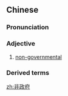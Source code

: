 ==Chinese==
{{zh-forms|type=12}}

===Pronunciation===
{{zh-pron
|m=fēizhèngfǔ
|c=fei1 zing3 fu2
|cat=a
}}

===Adjective===
{{zh-adj}}

# {{lb|zh|attributive}} [[non-governmental]]

===Derived terms===
{{zh-der|非政府組織}}

[[zh:非政府]]